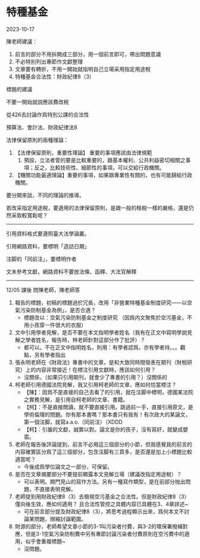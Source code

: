# 特種基金


2023-10-17

陳老師建議：

1. 前言的部分不用拆開成三部分，用一個前言即可，帶出問題意識
2. 不必特別列出專節作文獻整理
3. 文章要有轉折，不用一開始就指明自己立場采用指定用途稅
4. 特種基金合法性：財政紀律8（3）

標題的建議

不要一開始就説應該費改稅

從426去討論作爲特別公課的合法性

預算法、會計法、財政紀律法8

法律保留原則的兩種理論：

1. 【法律保留原則，重要性理論】 重要的事項應該由法律規範
   1. 預設，立法者管的要是比較重要的，跟基本權利、公共利益密切相關之事項；反之，比較技術性、細節性的事項，可以交給行政機關。
2. 【機關功能最適理論】重要的事項，如果跟專業性有關的，也有可能歸給行政機關。

要分開來談，不同的理論的推導。

若改采指定用途稅，要適用的法律保留原則，是跟一般的租稅一樣的嚴格，還是仍然采取較寬鬆呢？

---

引用資料格式要遵照臺大法學論叢。

引用網路資料，要標明「造訪日期」

注脚的「同前注」，要標明作者

文末參考文獻，網路資料不要放法條、函釋、大法官解釋


----

12/05 課後 問陳老師，陳老師答

1. 報告的標題，初稿的標題過於冗長，改用「非營業特種基金制度研究——以空氣污染防制基金為例」，是否合適？
   - 標題改以：空氣污染防制基金之制度研究 （因爲内文聚焦於空污基金，不用小孩穿一件很大的衣服）
2. 文中引用學者見解，是否不要在本文指明學者姓名（我有在正文中寫明學說見解之學者姓名，報告時，林老師針對這部分作了批評）？
   - 都可以。不在正文中指明姓名，則用：有學者認爲，亦有學者持。。。觀點，另有學者指出
3. 張永明老師在《財政法》專書中的文章，是和大致同時間發表在期刊（財稅研究）上的内容非常接近！在標注引用文獻時，應該如何引用？
   - 沒關係，（如果只引用期刊，就會少了專書的引用？）沒關係的
4. 柯老師引用德國法院見解，我又引用柯老師的文章，應如何恰當標注？
   - 【陳】：因爲不是直接的自己去看了的引用，就在注脚中標明，德國某法院之實務見解，是引用自柯老師的文章、書籍。
   - 【柯】：不是直接閲讀，就不要直接引用。跳過前一手，直接引用原文，是學術倫理的問題。你有那本書嗎？那本書只有我有！有次政大的某論文，第一個注脚，就寫a.a.o.（同前注）（XDDD
   - 【柯】：引誰的文獻，誠實以對。論文是你的孩子，沒有寫好，就變成嬰霛。
5. 老師在報告後評論提到，前言不必用這三個部分的小節，但我感覺我的前言的内容確實區分爲了這三個部分，包含注脚有三頁多，是否還是加上小標題比較適當呢？
   - 今後成爲學位論文之一部分，可保留。
6. 是否在文章摘要部分不要提前顯露本文見解立場（建議改指定用途稅）？
   - 可以表明。開門見山的寫作方法。另有一種寫作類型，是在前部分抛出問題，不直接表明見解。
7. 老師提到用財政紀律8（3）去檢視空污基金之合法性。但是財政紀律8（3）僅向後生效，應如何適用？ 且合法性管控之具體内容已具體在3、4章詳述~
   - 可在前言部分提及財政紀律8（3），將思考過程顯示出來，爲何本文不討論某問題，限縮討論範圍。
8. 財源的部分，老師希望文章小節的3-1叫污染者付費，與3-2的環保署撥補對應，但是3-1空氣污染防制費中另有專節討論污染者付費原則在空污費中的適用，似乎會重複標題~
   - 沒問題。